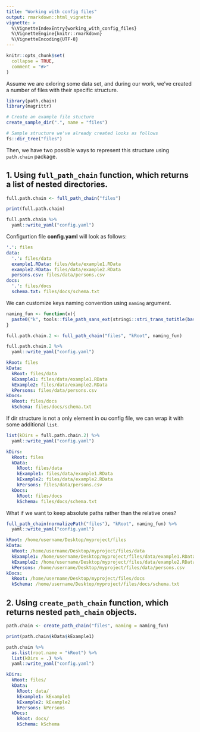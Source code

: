 ```yaml
---
title: "Working with config files"
output: rmarkdown::html_vignette
vignette: >
  %\VignetteIndexEntry{working_with_config_files}
  %\VignetteEngine{knitr::rmarkdown}
  %\VignetteEncoding{UTF-8}
---
```


```r
knitr::opts_chunk$set(
  collapse = TRUE,
  comment = "#>"
)
```

Assume we are exloring some data set, and during our work, we've created a number 
of files with their specific structure.

```r
library(path.chain)
library(magrittr)

# Create an example file stucture
create_sample_dir(".", name = "files")

# Sample structure we've already created looks as follows
fs::dir_tree("files")
```

Then, we have two possible ways to represent this structure using `path.chain` package.

## 1. Using `full_path_chain` function, which returns a list of nested directories.
```r
full.path.chain <- full_path_chain("files")

print(full.path.chain)

full.path.chain %>% 
  yaml::write_yaml("config.yaml")
```

Configurtion file **config.yaml** will look as follows:
```yaml
'.': files
data:
  '.': files/data
  example1.RData: files/data/example1.RData
  example2.RData: files/data/example2.RData
  persons.csv: files/data/persons.csv
docs:
  '.': files/docs
  schema.txt: files/docs/schema.txt
```

We can customize keys naming convention using `naming` argument.

```r

naming_fun <- function(x){
  paste0("k", tools::file_path_sans_ext(stringi::stri_trans_totitle(basename(x))))
}

full.path.chain.2 <- full_path_chain("files", "kRoot", naming_fun)

full.path.chain.2 %>% 
  yaml::write_yaml("config.yaml")
```

```yaml
kRoot: files
kData:
  kRoot: files/data
  kExample1: files/data/example1.RData
  kExample2: files/data/example2.RData
  kPersons: files/data/persons.csv
kDocs:
  kRoot: files/docs
  kSchema: files/docs/schema.txt
```

If dir structure is not a only element in ou config file, we can wrap it with
some additional `list`.

```r
list(kDirs = full.path.chain.2) %>% 
  yaml::write_yaml("config.yaml")
```

```yaml
kDirs:
  kRoot: files
  kData:
    kRoot: files/data
    kExample1: files/data/example1.RData
    kExample2: files/data/example2.RData
    kPersons: files/data/persons.csv
  kDocs:
    kRoot: files/docs
    kSchema: files/docs/schema.txt
```

What if we want to keep absolute paths rather than the relative ones?

```r
full_path_chain(normalizePath("files"), "kRoot", naming_fun) %>% 
  yaml::write_yaml("config.yaml")
```
```yaml
kRoot: /home/username/Desktop/myproject/files
kData:
  kRoot: /home/username/Desktop/myproject/files/data
  kExample1: /home/username/Desktop/myproject/files/data/example1.RData
  kExample2: /home/username/Desktop/myproject/files/data/example2.RData
  kPersons: /home/username/Desktop/myproject/files/data/persons.csv
kDocs:
  kRoot: /home/username/Desktop/myproject/files/docs
  kSchema: /home/username/Desktop/myproject/files/docs/schema.txt
```

## 2. Using `create_path_chain` function, which returns nested `path_chain` objects.

```r
path.chain <- create_path_chain("files", naming = naming_fun)

print(path.chain$kData$kExample1)

path.chain %>% 
  as.list(root.name = "kRoot") %>%
  list(kDirs = .) %>% 
  yaml::write_yaml("config.yaml")
```

```yaml
kDirs:
  kRoot: files/
  kData:
    kRoot: data/
    kExample1: kExample1
    kExample2: kExample2
    kPersons: kPersons
  kDocs:
    kRoot: docs/
    kSchema: kSchema
```

